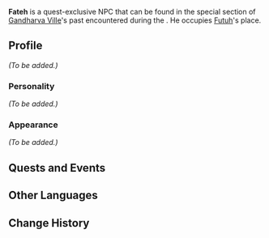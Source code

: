 {{Meta
<!-- Remove this template after adding the missing info -->
|missing_NPC_profile  = yes
<!--
|missing_NPC_idle     = yes
|missing_NPC_dialogue = yes
-->
}}
{{Character Infobox
|type             = Quest NPC
|image            = NPC Fateh.png
|realname         = <!-- Optional, if different from in-game name -->
|deceased         = Past
|region           = Sumeru
|affiliation      = 
|title            = 

|ancestry         = <!-- Clan/family -->
|father           = 
|mother           = 
|spouse           = 
|sibling          = 
|child            = 
|relative         = 

|voiceEN          = 
|voiceCN          = 
|voiceJP          = 
|dialoguereward   = 
}}
'''Fateh''' is a quest-exclusive NPC that can be found in the special section of [[Gandharva Ville]]'s past encountered during the {{Quest|Fortune-Mocking Pedigree}}. He occupies [[Futuh]]'s place.
<!--
==Location==
{{subst:#tag:gallery|
NPC Location {{subst:PAGENAME}}.png{{subst:!}}{{subst:PAGENAME}}'s location
NPC Location {{subst:PAGENAME}} Context.png{{subst:!}}Additional context
}}
-->
==Profile==
<!--Detailed story/lore information goes here.-->
''(To be added.)''

===Personality===
''(To be added.)''

===Appearance===
<!--Keep appearance section short and concise. Limit to 2 paragraphs with 3-4 sentences each.-->
''(To be added.)''

==Quests and Events==
{{Quests and Events}}
<!--
==Idle Quotes==
{{Dialogue start}}
: {{DIcon|Idle}} {{Tx}}
:: {{A|VO {{subst:PAGENAME}} 01.ogg}} "{{Tx}}"
{{Dialogue end}}

==Dialogue==
{{Dialogue start}}
:'''{{subst:PAGENAME}}:''' 
:{{DIcon}}
{{Dialogue end}}
<!--
==Event Dialogue==
===Event Name===
{{Dialogue start}}
:'''{{subst:PAGENAME}}:'''
{{Dialogue end}}

==Trivia==
* 
-->
==Other Languages==
{{Other Languages
|default_hidden = 1
|en      = Fateh
|zhs     = 法图赫
|zhs_rm  = Fǎtúhè
|zht     = 法圖赫
|zht_rm  = Fǎtúhè
|ja      = ファテフ
|ja_rm   = Fatefu
|ko      = 파투흐
|es      = Fateh
|fr      = Fateh
|ru      = Фатех
|th      = Fateh
|vi      = Fateh
|de      = Fateh
|id      = Fateh
|pt      = Fateh
|tr      = Fateh
|it      = Fateh
}}

==Change History==
{{Change History|3.5}}
<!--
==References==
{{Reflist}}
-->